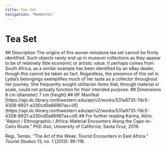 ```yaml
---
title: Tea Set
navigation: "Mementos"
---
```

# Tea Set
<Viewer options = "showTitle: false" iiifContent="https://api.dc.library.northwestern.edu/api/v2/works/531a8735-7dc5-4308-8921-a330cd0a8696?as=iiif" />
## Description
The origins of this woven miniature tea set cannot be firmly identified. Such objects rarely end up in museum collections as they appear to be of relatively little economic or artistic value. It perhaps comes from South Africa, as a similar example has been identified by an eBay dealer, though this cannot be taken as fact. Regardless, the presence of this set in Lydia’s belongings exemplifies much of her taste as a collector throughout her journey. She frequently sought utilitarian items that, through material or scale, could not actually function for their intended purpose.
## Dimensions
8 cm (diameter)
7 cm (height)
## IIIF Manifest
[https://api.dc.library.northwestern.edu/api/v2/works/531a8735-7dc5-4308-8921-a330cd0a8696?as=iiif](https://api.dc.library.northwestern.edu/api/v2/works/531a8735-7dc5-4308-8921-a330cd0a8696?as=iiif)
## For further reading
Karina, Alirio. “Abject / Ethnographic / Africa: Material Encounters Along the Cape-to-Cairo Route.” PhD diss, University of California, Santa Cruz, 2019.

Régi, Tamás. “The Art of the Weak: Tourist Encounters in East Africa.” <i>Tourist Studies</i> 13, no. 1 (2013): 99-118.
